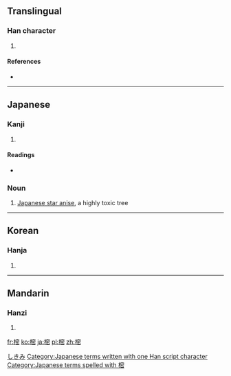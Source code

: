 ==Translingual==

===Han character===
{{Han char|rn=75|rad=木|as=11|sn=15|four=|canj=木十心山 (DJPU)}}

# {{defn|Han|sort=木11}}

====References====
* {{Han ref|kx=0549.290|dkj=15428|dj=0937.230|hdz=21284.140|uh=6A12|ud=27154}}

----

==Japanese==

===Kanji===
{{ja-kanji|grade=|rs=木11}}

# {{defn|lang=ja|sort=木11}}

====Readings====
* {{ja-readings|on=[[みつ]] (mitsu)|kun=[[じんこう]] (jinkou), [[しきみ]] (shikimi)}}

===Noun===
{{ja-noun|k|hira=しきみ|rom=shikimi|kata=シキミ}}
# {{ja-def|シキミ}} [[Japanese star anise]], a highly toxic tree

[[Category:ja:Trees|しきみ]]
[[Category:Japanese terms written with one Han script character]]
[[Category:Japanese terms spelled with 樒]]
----

==Korean==

===Hanja===
{{ko-hanja|hangeul=밀|eumhun=|rv=mil|mr=mil|y=mil}}

# {{defn|lang=ko|sort=木11}}

----

==Mandarin==

===Hanzi===
{{cmn-hanzi|pin=[[mì]] ([[mi4]])|wg=mi<sup>4</sup>}}

# {{defn|lang=cmn|sort=木11}}

[[fr:樒]]
[[ko:樒]]
[[ja:樒]]
[[pl:樒]]
[[zh:樒]]